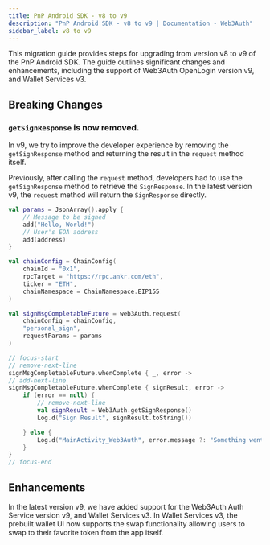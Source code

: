 ```yaml
---
title: PnP Android SDK - v8 to v9
description: "PnP Android SDK - v8 to v9 | Documentation - Web3Auth"
sidebar_label: v8 to v9
---
```


This migration guide provides steps for upgrading from version v8 to v9 of the PnP Android SDK. The
guide outlines significant changes and enhancements, including the support of Web3Auth OpenLogin
version v9, and Wallet Services v3.

## Breaking Changes

### `getSignResponse` is now removed.

In v9, we try to improve the developer experience by removing the `getSignResponse` method and
returning the result in the `request` method itself.

Previously, after calling the `request` method, developers had to use the `getSignResponse` method
to retrieve the `SignResponse`. In the latest version v9, the `request` method will return the
`SignResponse` directly.

```kotlin
val params = JsonArray().apply {
    // Message to be signed
    add("Hello, World!")
    // User's EOA address
    add(address)
}

val chainConfig = ChainConfig(
    chainId = "0x1",
    rpcTarget = "https://rpc.ankr.com/eth",
    ticker = "ETH",
    chainNamespace = ChainNamespace.EIP155
)

val signMsgCompletableFuture = web3Auth.request(
    chainConfig = chainConfig,
    "personal_sign",
    requestParams = params
)

// focus-start
// remove-next-line
signMsgCompletableFuture.whenComplete { _, error ->
// add-next-line
signMsgCompletableFuture.whenComplete { signResult, error ->
    if (error == null) {
        // remove-next-line
        val signResult = Web3Auth.getSignResponse()
        Log.d("Sign Result", signResult.toString())

    } else {
        Log.d("MainActivity_Web3Auth", error.message ?: "Something went wrong")
    }
}
// focus-end
```

## Enhancements

In the latest version v9, we have added support for the Web3Auth Auth Service version v9, and Wallet
Services v3. In Wallet Services v3, the prebuilt wallet UI now supports the swap functionality
allowing users to swap to their favorite token from the app itself.
